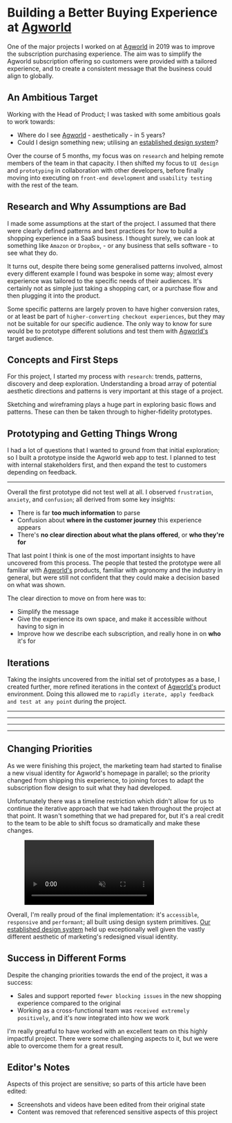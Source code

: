
<Meta
  description="Building a Better Buying Experience at Agworld"
  url="https://phobon.io/writing/building-a-better-buying-experience-at-agworld"
  image="https://phobon.io/static/writing/building-a-better-buying-experience-at-agworld/index.webp" />

# Building a Better Buying Experience at [Agworld](https://agworld.com)

One of the major projects I worked on at [Agworld](https://agworld.com) in 2019 was to improve the subscription purchasing experience. The aim was to simplify the Agworld subscription offering so customers were provided with a tailored experience, and to create a consistent message that the business could align to globally.

## An Ambitious Target

Working with the Head of Product; I was tasked with some ambitious goals to work towards:

- Where do I see [Agworld](https://agworld.com) - aesthetically - in 5 years?
- Could I design something new; utilising an [established design system](http://signal.agworld.com)?

Over the course of 5 months, my focus was on `research` and helping remote members of the team in that capacity. I then shifted my focus to `UI design` and `prototyping` in collaboration with other developers, before finally moving into executing on `front-end development` and `usability testing` with the rest of the team.

## Research and Why Assumptions are Bad

I made some assumptions at the start of the project. I assumed that there were clearly defined patterns and best practices for how to build a shopping experience in a SaaS business. I thought surely, we can look at something like `Amazon` or `Dropbox`, - or any business that sells software - to see what they do.

It turns out, despite there being some generalised patterns involved, almost every different example I found was bespoke in some way; almost every experience was tailored to the specific needs of their audiences. It's certainly not as simple just taking a shopping cart, or a purchase flow and then plugging it into the product.

Some specific patterns are largely proven to have higher conversion rates, or at least be part of `higher-converting checkout experiences`, but they may not be suitable for our specific audience. The only way to know for sure would be to prototype different solutions and test them with [Agworld's](https://agworld.com) target audience.

## Concepts and First Steps

For this project, I started my process with `research`: trends, patterns, discovery and deep exploration. Understanding a broad array of potential aesthetic directions and patterns is very important at this stage of a project.

<Figure caption="A rough moodboard">
  <Picture width="100%" src="/static/writing/building-a-better-buying-experience-at-agworld/moodboard" alt="An array images used for inspiration" />
</Figure>

Sketching and wireframing plays a huge part in exploring basic flows and patterns. These can then be taken through to higher-fidelity prototypes.

<ImageGrid>
  <Figure width="100%" caption="Exploring basic layout options">
    <Picture width="100%" src="/static/writing/building-a-better-buying-experience-at-agworld/cart_sketch1" fallbackType="jpg" alt="Some sketched layout explorations" />
  </Figure>
  <Figure width="100%" caption="Deeper dive into payment forms">
    <Picture width="100%" src="/static/writing/building-a-better-buying-experience-at-agworld/cart_sketch2" fallbackType="jpg" alt="Some more sketched layout explorations" />
  </Figure>
</ImageGrid>

## Prototyping and Getting Things Wrong

I had a lot of questions that I wanted to ground from that initial exploration; so I built a prototype inside the Agworld web app to test. I planned to test with internal stakeholders first, and then expand the test to customers depending on feedback.

<Figure width="100%" caption="The original experience">
  <Picture width="100%" src="/static/writing/building-a-better-buying-experience-at-agworld/old_agworld_cart" alt="The original shopping experience" />
</Figure>

---

<Figure width="100%" caption="A rapidly-developed prototype with prices obfuscated">
  <Picture width="100%" src="/static/writing/building-a-better-buying-experience-at-agworld/prototype_1" alt="A rapidly-developed prototype of a new shopping experience with prices obfuscated" />
</Figure>

Overall the first prototype did not test well at all. I observed `frustration`, `anxiety`, and `confusion`; all derived from some key insights:

- There is far **too much information** to parse
- Confusion about **where in the customer journey** this experience appears
- There's **no clear direction about what the plans offered**, or **who they're for**

That last point I think is one of the most important insights to have uncovered from this process. The people that tested the prototype were all familiar with [Agworld's](https://agworld.com) products, familiar with agronomy and the industry in general, but were still not confident that they could make a decision based on what was shown.

<Figure width="100%" caption="Choosing a subscription with prices obfuscated">
  <Picture width="100%" src="/static/writing/building-a-better-buying-experience-at-agworld/prototype_2" alt="Prototype iterations with prices obfuscated" />
</Figure>

The clear direction to move on from here was to:

- Simplify the message
- Give the experience its own space, and make it accessible without having to sign in
- Improve how we describe each subscription, and really hone in on **who** it's for

## Iterations

Taking the insights uncovered from the initial set of prototypes as a base, I created further, more refined iterations in the context of [Agworld's](https://agworld.com) product environment. Doing this allowed me to `rapidly iterate, apply feedback and test at any point` during the project.

<Figure width="100%" caption="Refining and iterating on a theme and aesthetic with prices obfuscated">
  <Picture width="100%" src="/static/writing/building-a-better-buying-experience-at-agworld/iteration_1" alt="A summary view of the refined shopping experience and a detail view of a subscription card with prices obfuscated" />
</Figure>

---

<FigureGrid
  caption="Some of the many iterations and tests on prototypes with prices obfuscated">
  <Picture width="100%" fallbackExtension="png" fallbackType="png" src="/static/writing/building-a-better-buying-experience-at-agworld/iteration_2" alt="An array of iterations of the refined shopping experience with prices obfuscated" />
</FigureGrid>

---

<FigureGrid
  caption="Trying to find a balance in layout with prices obfuscated">
  <Picture width="100%" fallbackExtension="png" fallbackType="png" src="/static/writing/building-a-better-buying-experience-at-agworld/iteration_3" alt="Sliced images of different layout options for subscription cards with prices obfuscated" />
</FigureGrid>

---

<FigureGrid
  caption="Balancing hierarchy">
  <Picture width="100%" src="/static/writing/building-a-better-buying-experience-at-agworld/iteration_4" alt="Refined shopping experience with subscription cards" />
</FigureGrid>

---

<Figure caption="The final, polished experience">
  <Picture width="100%" src="/static/writing/building-a-better-buying-experience-at-agworld/final" alt="Final shipped experience with subscription cards" />
</Figure>

## Changing Priorities

As we were finishing this project, the marketing team had started to finalise a new visual identity for Agworld's homepage in parallel; so the priority changed from shipping this experience, to joining forces to adapt the subscription flow design to suit what they had developed.

Unfortunately there was a timeline restriction which didn't allow for us to continue the iterative approach that we had taken throughout the project at that point. It wasn't something that we had prepared for, but it's a real credit to the team to be able to shift focus so dramatically and make these changes.

<Figure caption="The redesigned experience">
  <video style={{ width: '100%' }} autoPlay="autoplay" loop="loop" muted="muted" playsInline="playsinline">
    <source src="/static/writing/building-a-better-buying-experience-at-agworld/cart.webm" type="video/webm" />
  </video>
</Figure>

Overall, I'm really proud of the final implementation: it's `accessible`, `responsive` and `performant`; all built using design system primitives.
 [Our established design system](http://signal.agworld.com) held up exceptionally well given the vastly different aesthetic of marketing's redesigned visual identity.

## Success in Different Forms

Despite the changing priorities towards the end of the project, it was a success:

- Sales and support reported `fewer blocking issues` in the new shopping experience compared to the original
- Working as a cross-functional team was `received extremely positively`, and it's now integrated into how we work

I'm really greatful to have worked with an excellent team on this highly impactful project. There were some challenging aspects to it, but we were able to overcome them for a great result.

## Editor's Notes

Aspects of this project are sensitive; so parts of this article have been edited:

- Screenshots and videos have been edited from their original state
- Content was removed that referenced sensitive aspects of this project